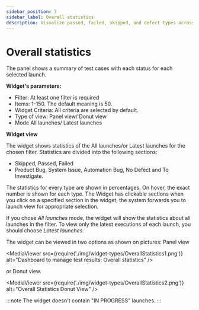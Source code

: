 ```yaml
---
sidebar_position: 7
sidebar_label: Overall statistics
description: Visualize passed, failed, skipped, and defect types across launches. Track trends and drill into details on your test automation reporting dashboard.
---
```


# Overall statistics

The panel shows a summary of test cases with each status for each selected launch.

**Widget's parameters:**

- Filter: At least one filter is required
- Items: 1-150. The default meaning is 50.
- Widget Criteria: All criteria are selected by default.
- Type of view: Panel view/ Donut view
- Mode All launches/ Latest launches


**Widget view**

The widget shows statistics of the All launches/or Latest launches for the chosen filter. Statistics are divided into the following sections:
-    Skipped, Passed, Failed
-    Product Bug, System Issue, Automation Bug, No Defect and To Investigate.

The statistics for every type are shown in percentages. On hover, the exact number is shown for each type.
The Widget has clickable sections when you click on a specified section in the widget, the system forwards you to launch view for appropriate selection.

If you chose *All launches* mode, the widget will show the statistics about all launches in the filter. To view only the latest executions of each launch, you should choose *Latest launches*.

The widget can be viewed in two options as shown on pictures: Panel view

<MediaViewer src={require('./img/widget-types/OverallStatistics1.png')} alt="Dashboard to manage test results: Overall statistics" />

or Donut view.

<MediaViewer src={require('./img/widget-types/OverallStatistics2.png')} alt="Overall Statistics Donut View" />

:::note
The widget doesn't contain "IN PROGRESS" launches.
:::
